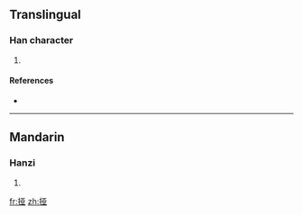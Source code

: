 {{also|掗}}
==Translingual==

===Han character===
{{Han char|rn=64|rad=手|as=06|sn=9|four=|canj=手一廿金 (QMTC)}}

# {{defn|Han|sort=手06}}

====References====
* {{Han ref|kx=0431.171|hdz=31867.030|uh=631C|ud=25372}}

----

==Mandarin==

===Hanzi===
{{cmn-hanzi|tra=掗|pin=[[yà]] ([[ya4]])|wg=ya<sup>4</sup>}}

# {{defn|Mandarin}}

[[fr:挜]]
[[zh:挜]]